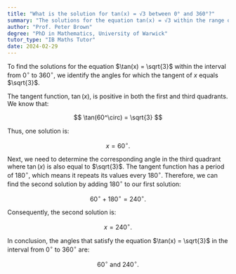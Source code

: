 ```yaml
---
title: "What is the solution for tan(x) = √3 between 0° and 360°?"
summary: "The solutions for the equation tan(x) = √3 within the range of 0° to 360° are x = 60° and x = 240°."
author: "Prof. Peter Brown"
degree: "PhD in Mathematics, University of Warwick"
tutor_type: "IB Maths Tutor"
date: 2024-02-29
---
```


To find the solutions for the equation $\tan(x) = \sqrt{3}$ within the interval from $0^\circ$ to $360^\circ$, we identify the angles for which the tangent of $x$ equals $\sqrt{3}$. 

The tangent function, $\tan(x)$, is positive in both the first and third quadrants. We know that:

$$
\tan(60^\circ) = \sqrt{3}
$$

Thus, one solution is:

$$
x = 60^\circ.
$$

Next, we need to determine the corresponding angle in the third quadrant where $\tan(x)$ is also equal to $\sqrt{3}$. The tangent function has a period of $180^\circ$, which means it repeats its values every $180^\circ$. Therefore, we can find the second solution by adding $180^\circ$ to our first solution:

$$
60^\circ + 180^\circ = 240^\circ.
$$

Consequently, the second solution is:

$$
x = 240^\circ.
$$

In conclusion, the angles that satisfy the equation $\tan(x) = \sqrt{3}$ in the interval from $0^\circ$ to $360^\circ$ are:

$$
60^\circ \text{ and } 240^\circ.
$$
    
